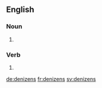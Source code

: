 ==English==

===Noun===
{{head|en|noun plural form}}

# {{plural of|denizen|lang=en}}

===Verb===
{{head|en|verb form}}

# {{en-third-person singular of|denizen}}

[[de:denizens]]
[[fr:denizens]]
[[sv:denizens]]